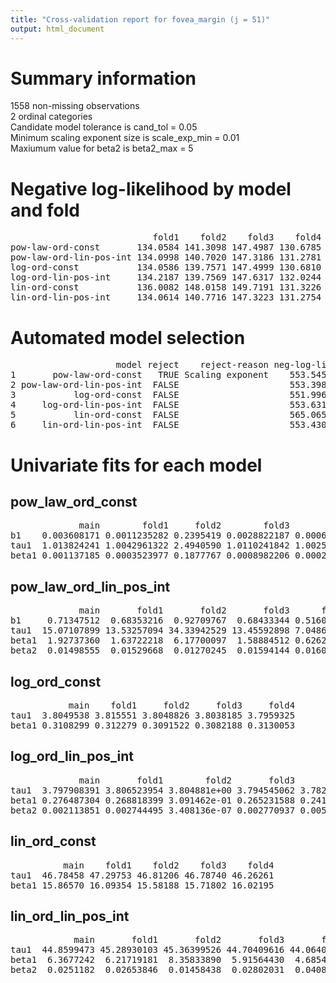 ```yaml
---
title: "Cross-validation report for fovea_margin (j = 51)"
output: html_document
---
```

# Summary information
1558 non-missing observations  
2 ordinal categories  
Candidate model tolerance is cand_tol = 0.05  
Minimum scaling exponent size is scale_exp_min = 0.01  
Maxiumum value for beta2 is beta2_max = 5  

# Negative log-likelihood by model and fold
<pre>
                           fold1    fold2    fold3    fold4  
pow-law-ord-const       134.0584 141.3098 147.4987 130.6785  
pow-law-ord-lin-pos-int 134.0998 140.7020 147.3186 131.2781  
log-ord-const           134.0586 139.7571 147.4999 130.6810  
log-ord-lin-pos-int     134.2187 139.7569 147.6317 132.0244  
lin-ord-const           136.0082 148.0158 149.7191 131.3226  
lin-ord-lin-pos-int     134.0614 140.7716 147.3223 131.2754  
</pre>
# Automated model selection
<pre>
                    model reject    reject-reason neg-log-lik delta-neg-log-lik model-rank  
1       pow-law-ord-const   TRUE Scaling exponent    553.5453          1.548634         NA  
2 pow-law-ord-lin-pos-int  FALSE                     553.3985          1.401810          2  
3           log-ord-const  FALSE                     551.9967          0.000000          1  
4     log-ord-lin-pos-int  FALSE                     553.6317          1.634980          4  
5           lin-ord-const  FALSE                     565.0657         13.068974          5  
6     lin-ord-lin-pos-int  FALSE                     553.4307          1.434037          3  
</pre>
# Univariate fits for each model
## pow_law_ord_const  
<pre>
             main        fold1     fold2        fold3        fold4  
b1    0.003608171 0.0011235282 0.2395419 0.0028822187 0.0006717011  
tau1  1.013824241 1.0042961322 2.4940590 1.0110241842 1.0025530080  
beta1 0.001137185 0.0003523977 0.1877767 0.0008982206 0.0002107850  
</pre>
## pow_law_ord_lin_pos_int  
<pre>
             main       fold1       fold2       fold3      fold4  
b1     0.71347512  0.68353216  0.92709767  0.68433344 0.51600304  
tau1  15.07107899 13.53257094 34.33942529 13.45592898 7.04861469  
beta1  1.92737360  1.63722218  6.17700097  1.58884512 0.62620738  
beta2  0.01498555  0.01529668  0.01270245  0.01594144 0.01604864  
</pre>
## log_ord_const  
<pre>
           main    fold1     fold2     fold3     fold4  
tau1  3.8049538 3.815551 3.8048826 3.8038185 3.7959325  
beta1 0.3108299 0.312279 0.3091522 0.3082188 0.3130053  
</pre>
## log_ord_lin_pos_int  
<pre>
             main       fold1        fold2       fold3       fold4  
tau1  3.797908391 3.806523954 3.804881e+00 3.794545062 3.782252775  
beta1 0.276487304 0.268818399 3.091462e-01 0.265231588 0.241144804  
beta2 0.002113851 0.002744495 3.408136e-07 0.002770937 0.005050257  
</pre>
## lin_ord_const  
<pre>
          main    fold1    fold2    fold3    fold4  
tau1  46.78458 47.29753 46.81206 46.78740 46.26261  
beta1 15.86570 16.09354 15.58188 15.71802 16.02195  
</pre>
## lin_ord_lin_pos_int  
<pre>
            main       fold1       fold2       fold3       fold4  
tau1  44.8599473 45.28930103 45.36399526 44.70409616 44.06406695  
beta1  6.3677242  6.21719181  8.35833890  5.91564430  4.68548133  
beta2  0.0251182  0.02653846  0.01458438  0.02802031  0.04089387  
</pre>
